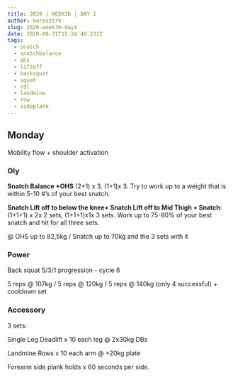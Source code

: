 ```yaml
---
title: 2020 | WEEK36 | DAY 1
author: karesztrk
slug: 2020-week36-day1
date: 2020-08-31T15:24:40.231Z
tags:
  - snatch
  - snatchbalance
  - ohs
  - liftoff
  - backsquat
  - squat
  - rdl
  - landmine
  - row
  - sideplank
---
```


## Monday

Mobility flow + shoulder activation

### Oly

**Snatch Balance +OHS** (2+1) x 3. (1+1)x 3. Try to work up to a weight that is within 5-10 #’s of your best snatch.

**Snatch Lift off to below the knee+ Snatch Lift off to Mid Thigh + Snatch**: (1+1+1) x 2x 2 sets, (1+1+1)x1x 3 sets. Work up to 75-80% of your best snatch and hit for all three sets.

@ OHS up to 82,5kg / Snatch up to 70kg and the 3 sets with it

### Power

Back squat 5/3/1 progression - cycle 6

5 reps @ 107kg / 5 reps @ 120kg / 5 reps @ 140kg (only 4 successful) + cooldown set

### Accessory

3 sets:

Single Leg Deadlift x 10 each leg @ 2x30kg DBs

Landmine Rows x 10 each arm @ +20kg plate

Forearm side plank holds x 60 seconds per side.
